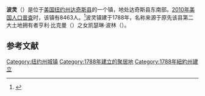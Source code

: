 {{Geobox|Settlement
<!-- *** Heading *** -->
| name = 波灵
| native_name =
| other_name =
| category = 镇
<!-- *** Names **** -->
| etymology =
| official_name =
| motto =
| nickname =
<!-- *** Image *** -->
| image = Harlem Valley view from Appalachian Trail, Pawling, NY.jpg
| image_caption =
| image_size = 300px
<!-- *** Symbols *** -->
| flag =
| symbol = <!-- 檔案不存在 Pawling seal.png ，可從英文維基百科取得 -->
| symbol_type =
<!-- *** Country *** -->
| country = 美国
| state = [[纽约州|纽约州]]
| region =
| region_type =
| district = [[达奇斯县|达奇斯县]]
| district_type = 县
<!-- *** Family *** -->
| part =
| landmark =
| river =
<!-- *** Locations *** -->
| location = 波灵村
| elevation_imperial = 480
| prominence_imperial =
| lat_d = 41| lat_m = 34| lat_NS = N
| long_d = 73| long_m = 36| long_EW = W
| highest =
| highest_elevation_imperial = 1332
| highest_lat_d = 41| highest_lat_m = 35| highest_lat_s = 16| highest_lat_NS = N
| highest_long_d = 73| highest_long_m = 32| highest_long_s = 27| highest_long_EW = W
| lowest =
| lowest_location = | lowest_region = | lowest_state =
| lowest_elevation_imperial = 420
| lowest_lat_d = 41| lowest_lat_m = 31| lowest_lat_s = 24| lowest_lat_NS = N
| lowest_long_d = 73| lowest_long_m = 36| lowest_long_s = 12| lowest_long_EW = W
<!-- *** Dimensions *** -->
| length_imperial = | length_orientation =
| area_imperial = 45
| area_land_imperial  = 44.2
| area_water_imperial = 0.8
| area_urban_imperial =
| area_metro_imperial =
<!-- *** Population *** -->
| population = 8,463| population_date = [[2010年美国人口普查|2010]]
| population_urban =
| population_metro =
| population_density_imperial = 170.2
| population_density_urban_imperial =
| population_density_metro_imperial =
<!-- *** History & management *** -->
| established = 1788
| date =
| government =
| government_location =| government_region = | government_state =
| government_elevation_imperial = 450
| government_lat_d = 41| government_lat_m = 34| government_lat_s = 08| government_lat_NS = N
| government_long_d = 73| government_long_m = 35| government_long_s = 59| government_long_EW = W
| leader_type                 = 
| leader                      = 
<!-- *** Codes ***  -->
| timezone = [[美国东部时间|EST]] | utc_offset = -5
| timezone_DST = EDT| utc_offset_DST = -4
| postal_code = 12564
| postal_code_type = [[美国邮政编码|邮政编码]]
| area_code = [[美国电话区号845|845]]
| code =
| code_type =
<!-- *** Free fields *** -->
| free = | free_type =
<!-- *** Maps *** -->
| map = Dutchess County New York incorporated areas Pawling highlighted.svg
| map_caption = 
| map_background =
| map_locator =
<!-- *** Websites *** -->
| commons = 波灵
| statistics =
| website = [http://www.pawling.org Welcome to Pawling, NY]
<!-- *** Footnotes *** -->
| footnotes =
}}
'''波灵'''（{{lang-en|Pawling}}）是位于[[美国|美国]][[纽约州|纽约州]][[达奇斯县|达奇斯县]]的一个镇，地处达奇斯县东南部。[[2010年美国人口普查|2010年美国人口普查]]时，该镇有8463人。<ref name>{{cite web|url=http://factfinder2.census.gov|publisher=[[United_States_Census_Bureau|United States Census Bureau]]|title=American FactFinder|access-date=2022-01-07|archive-date=2013-09-11|archive-url=https://web.archive.org/web/20130911234518/http://factfinder2.census.gov/|dead-url=no}}</ref>波灵镇建于1788年，名称来源于原先该县第二大土地拥有者亨利·比克曼（{{lang|en|Henry Beekman}}）之女凯瑟琳·波林（{{lang|en|Catherine Pauling}}）。

== 参考文献 ==
{{reflist}}

{{NY-stub}}
[[Category:纽约州城镇|Category:纽约州城镇]]
[[Category:1788年建立的聚居地|Category:1788年建立的聚居地]]
[[Category:1788年紐約州建立|Category:1788年紐約州建立]]